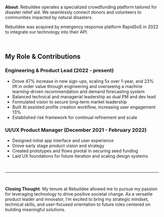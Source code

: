 **About**: Rebuildee operates a specialized crowdfunding platform tailored for disaster relief aid. We seamlessly connect donors and volunteers to communities impacted by natural disasters.

Rebuildee was acquired by emergency response platform RapidSoS in 2022 to integrate
our technology into their API.

<br />

## My Role & Contributions

### Engineering & Product Lead (2022 - present)

- Drove 47% increase in new sign-ups, scaling 5x over 1-year, and 23% lift in order value through engineering and overseeing a machine learning-driven recommendation and demand forecasting system
- Balanced technical and managerial leadership as dual PM and dev lead
- Formulated vision to secure long-term market leadership
- Built AI assisted profile creation workflow, increasing user engagement 13%
- Established risk framework for continual refinement and scale

### UI/UX Product Manager (December 2021 - February 2022)

- Designed initial app interface and user experience
- Drove early stage product vision and strategy
- Created prototypes and flows pivotal in securing seed funding
- Laid UX foundations for future iteration and scaling design systems

<br />

---

<br />

**Closing Thought**: My tenure at Rebuildee allowed me to pursue my passion for leveraging technology to drive positive societal change. As a versatile product leader and innovator, I’m excited to bring my strategic mindset, technical skills, and user-focused orientation to future roles centered on building meaningful solutions.
